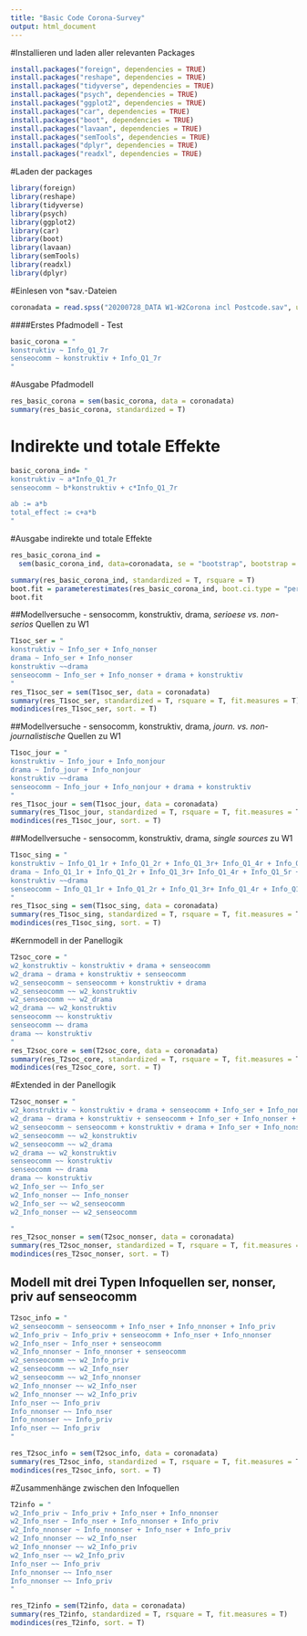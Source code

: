 ```yaml
---
title: "Basic Code Corona-Survey"
output: html_document
---
```


#Installieren und laden aller relevanten Packages 
```r
install.packages("foreign", dependencies = TRUE)
install.packages("reshape", dependencies = TRUE)
install.packages("tidyverse", dependencies = TRUE)
install.packages("psych", dependencies = TRUE)
install.packages("ggplot2", dependencies = TRUE)
install.packages("car", dependencies = TRUE)
install.packages("boot", dependencies = TRUE)
install.packages("lavaan", dependencies = TRUE)
install.packages("semTools", dependencies = TRUE)
install.packages("dplyr", dependencies = TRUE)
install.packages("readxl", dependencies = TRUE)
```

#Laden der packages

```r
library(foreign)
library(reshape)
library(tidyverse)
library(psych)
library(ggplot2)
library(car)
library(boot)
library(lavaan)
library(semTools)
library(readxl)
library(dplyr)
```

#Einlesen von *sav.-Dateien
```r
coronadata = read.spss("20200728_DATA W1-W2Corona incl Postcode.sav", use.value.labels = F, to.data.frame = T)
```

####Erstes Pfadmodell - Test 

```r
basic_corona = "
konstruktiv ~ Info_Q1_7r
senseocomm ~ konstruktiv + Info_Q1_7r
"

```

#Ausgabe Pfadmodell 

```r
res_basic_corona = sem(basic_corona, data = coronadata)
summary(res_basic_corona, standardized = T)
```

# Indirekte und totale Effekte 

```r
basic_corona_ind= "
konstruktiv ~ a*Info_Q1_7r
senseocomm ~ b*konstruktiv + c*Info_Q1_7r

ab := a*b 
total_effect := c+a*b
"
```

#Ausgabe indirekte und totale Effekte 

```r
res_basic_corona_ind = 
  sem(basic_corona_ind, data=coronadata, se = "bootstrap", bootstrap = 100L, verbose = T)

summary(res_basic_corona_ind, standardized = T, rsquare = T)
boot.fit = parameterestimates(res_basic_corona_ind, boot.ci.type = "perc", level = 0.95, ci=T, standardized = T)
boot.fit

```


##Modellversuche - sensocomm, konstruktiv, drama, *serioese vs. non-serios* Quellen zu W1

```r
T1soc_ser = "
konstruktiv ~ Info_ser + Info_nonser
drama ~ Info_ser + Info_nonser
konstruktiv ~~drama
senseocomm ~ Info_ser + Info_nonser + drama + konstruktiv
"
res_T1soc_ser = sem(T1soc_ser, data = coronadata)
summary(res_T1soc_ser, standardized = T, rsquare = T, fit.measures = T)
modindices(res_T1soc_ser, sort. = T)
```


##Modellversuche - sensocomm, konstruktiv, drama, *journ. vs. non-journalistische* Quellen zu W1

```r
T1soc_jour = "
konstruktiv ~ Info_jour + Info_nonjour
drama ~ Info_jour + Info_nonjour
konstruktiv ~~drama
senseocomm ~ Info_jour + Info_nonjour + drama + konstruktiv
"
res_T1soc_jour = sem(T1soc_jour, data = coronadata)
summary(res_T1soc_jour, standardized = T, rsquare = T, fit.measures = T)
modindices(res_T1soc_jour, sort. = T)

```

##Modellversuche - sensocomm, konstruktiv, drama, *single sources* zu W1

```r
T1soc_sing = "
konstruktiv ~ Info_Q1_1r + Info_Q1_2r + Info_Q1_3r+ Info_Q1_4r + Info_Q1_5r + Info_Q1_6r + Info_Q1_7r + Info_Q1_9r + Info_Q1_10r + Info_Q1_11r +Info_Q1_12r
drama ~ Info_Q1_1r + Info_Q1_2r + Info_Q1_3r+ Info_Q1_4r + Info_Q1_5r + Info_Q1_6r + Info_Q1_7r + Info_Q1_9r + Info_Q1_10r + Info_Q1_11r +Info_Q1_12r
konstruktiv ~~drama
senseocomm ~ Info_Q1_1r + Info_Q1_2r + Info_Q1_3r+ Info_Q1_4r + Info_Q1_5r + Info_Q1_6r + Info_Q1_7r + Info_Q1_9r + Info_Q1_10r + Info_Q1_11r +Info_Q1_12r + drama + konstruktiv
"
res_T1soc_sing = sem(T1soc_sing, data = coronadata)
summary(res_T1soc_sing, standardized = T, rsquare = T, fit.measures = T)
modindices(res_T1soc_sing, sort. = T)

```

#Kernmodell in der Panellogik 

```r
T2soc_core = "
w2_konstruktiv ~ konstruktiv + drama + senseocomm
w2_drama ~ drama + konstruktiv + senseocomm
w2_senseocomm ~ senseocomm + konstruktiv + drama
w2_senseocomm ~~ w2_konstruktiv 
w2_senseocomm ~~ w2_drama 
w2_drama ~~ w2_konstruktiv 
senseocomm ~~ konstruktiv 
senseocomm ~~ drama 
drama ~~ konstruktiv 
"
res_T2soc_core = sem(T2soc_core, data = coronadata)
summary(res_T2soc_core, standardized = T, rsquare = T, fit.measures = T)
modindices(res_T2soc_core, sort. = T)
```

#Extended in der Panellogik 

```r
T2soc_nonser = "
w2_konstruktiv ~ konstruktiv + drama + senseocomm + Info_ser + Info_nonser + w2_Info_ser + w2_Info_nonser 
w2_drama ~ drama + konstruktiv + senseocomm + Info_ser + Info_nonser + w2_Info_ser + w2_Info_nonser  
w2_senseocomm ~ senseocomm + konstruktiv + drama + Info_ser + Info_nonser + w2_Info_ser + w2_Info_nonser 
w2_senseocomm ~~ w2_konstruktiv 
w2_senseocomm ~~ w2_drama 
w2_drama ~~ w2_konstruktiv 
senseocomm ~~ konstruktiv 
senseocomm ~~ drama 
drama ~~ konstruktiv
w2_Info_ser ~~ Info_ser 
w2_Info_nonser ~~ Info_nonser
w2_Info_ser ~~ w2_senseocomm
w2_Info_nonser ~~ w2_senseocomm

"
res_T2soc_nonser = sem(T2soc_nonser, data = coronadata)
summary(res_T2soc_nonser, standardized = T, rsquare = T, fit.measures = T)
modindices(res_T2soc_nonser, sort. = T)
```

## Modell mit drei Typen Infoquellen ser, nonser, priv auf senseocomm 

```r
T2soc_info = "
w2_senseocomm ~ senseocomm + Info_nser + Info_nnonser + Info_priv
w2_Info_priv ~ Info_priv + senseocomm + Info_nser + Info_nnonser
w2_Info_nser ~ Info_nser + senseocomm
w2_Info_nnonser ~ Info_nnonser + senseocomm
w2_senseocomm ~~ w2_Info_priv
w2_senseocomm ~~ w2_Info_nser
w2_senseocomm ~~ w2_Info_nnonser
w2_Info_nnonser ~~ w2_Info_nser
w2_Info_nnonser ~~ w2_Info_priv
Info_nser ~~ Info_priv
Info_nnonser ~~ Info_nser
Info_nnonser ~~ Info_priv
Info_nser ~~ Info_priv
"

res_T2soc_info = sem(T2soc_info, data = coronadata)
summary(res_T2soc_info, standardized = T, rsquare = T, fit.measures = T)
modindices(res_T2soc_info, sort. = T)
```

#Zusammenhänge zwischen den Infoquellen 
```r
T2info = "
w2_Info_priv ~ Info_priv + Info_nser + Info_nnonser
w2_Info_nser ~ Info_nser + Info_nnonser + Info_priv
w2_Info_nnonser ~ Info_nnonser + Info_nser + Info_priv
w2_Info_nnonser ~~ w2_Info_nser
w2_Info_nnonser ~~ w2_Info_priv
w2_Info_nser ~~ w2_Info_priv
Info_nser ~~ Info_priv
Info_nnonser ~~ Info_nser
Info_nnonser ~~ Info_priv
"

res_T2info = sem(T2info, data = coronadata)
summary(res_T2info, standardized = T, rsquare = T, fit.measures = T)
modindices(res_T2info, sort. = T)
```

